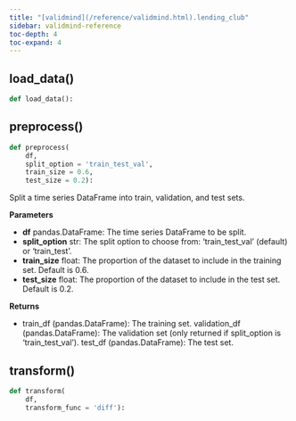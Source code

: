 ```yaml
---
title: "[validmind](/reference/validmind.html).lending_club"
sidebar: validmind-reference
toc-depth: 4
toc-expand: 4
---
```


## load_data[()]{.muted}

<!-- function.qmd.jinja2 - function signature -->

```python
def load_data():
```

## preprocess[()]{.muted}

<!-- function.qmd.jinja2 - function signature -->

```python
def preprocess(
    df,
    split_option = 'train_test_val',
    train_size = 0.6,
    test_size = 0.2):
```

Split a time series DataFrame into train, validation, and test sets.

**Parameters**

- **df** pandas.DataFrame: The time series DataFrame to be split.
- **split_option** str: The split option to choose from: 'train_test_val' (default) or 'train_test'.
- **train_size** float: The proportion of the dataset to include in the training set. Default is 0.6.
- **test_size** float: The proportion of the dataset to include in the test set. Default is 0.2.

**Returns**

- train_df (pandas.DataFrame): The training set. validation_df (pandas.DataFrame): The validation set (only returned if split_option is 'train_test_val'). test_df (pandas.DataFrame): The test set.

## transform[()]{.muted}

<!-- function.qmd.jinja2 - function signature -->

```python
def transform(
    df,
    transform_func = 'diff'):
```
